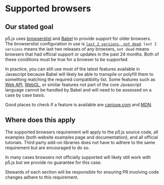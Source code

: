 # Supported browsers

## Our stated goal

p5.js uses [browserslist](https://browsersl.ist/) and [Babel](https://babeljs.io/) to provide support for older browsers. The browserslist configuration in use is [`last 2 versions, not dead`](https://browserslist.dev/?q=bGFzdCAyIHZlcnNpb25zLCBub3QgZGVhZA%3D%3D). `last 2 versions` means the last two releases of any browsers, `not dead` means browsers that had official support or updates in the past 24 months. Both of these conditions must be true for a browser to be supported.

In practice, you can still use most of the latest features available in Javascript because Babel will likely be able to transpile or polyfill them to something matching the required compatibility list. Some features such as [Web API](https://developer.mozilla.org/en-US/docs/Web/API), [WebGL](https://developer.mozilla.org/en-US/docs/Web/API/WebGL_API), or similar features not part of the core Javascript language cannot be handled by Babel and will need to be assessed on a case by case basis.

Good places to check if a feature is available are [caniuse.com](https://caniuse.com/) and [MDN](https://developer.mozilla.org/en-US/).

## Where does this apply

The supported browsers requirement will apply to the p5.js source code, all examples (both website examples page and documentation), and all official tutorials. Third party add-on libraries does not have to adhere to the same requirement but are encouraged to do so.

In many cases browsers not officially supported will likely still work with p5.js but we provide no guarantee for this case.

Stewards of each section will be responsible for ensuring PR involving code changes adhere to this requirement.
